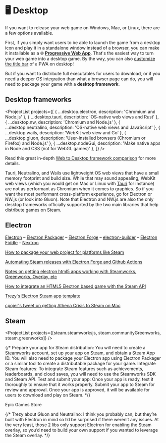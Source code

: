 
# 🖥 Desktop

If you want to release your web game on Windows, Mac, or Linux, there are a few options available.

First, if you simply want users to be able to launch the game from a desktop icon and play it in a standalone window instead of a browser, you can make it installable as a 🌐 [**Progressive Web App**](/publishing/pwa). That's the easiest way to turn your web game into a desktop game. By the way, you can also [customize the title bar](https://learn.microsoft.com/en-us/microsoft-edge/progressive-web-apps-chromium/how-to/window-controls-overlay) of a PWA on desktop!

But if you want to distribute full executables for users to download, or if you need a deeper OS integration than what a browser page can do, you will need to package your game with a **desktop framework**.

## Desktop frameworks

<ProjectList
  projects={[
    { ...desktop.electron, description: 'Chromium and Node.js' },
    { ...desktop.tauri, description: 'OS-native web views and Rust' },
    { ...desktop.nw, description: 'Chromium and Node.js' },
    { ...desktop.neutralino, description: 'OS-native web views and JavaScript' },
    { ...desktop.wails, description: 'WebKit web view and Go' },
    { ...desktop.gluon, description: 'User-installed browsers (Chromium or Firefox) and Node.js' },
    { ...desktop.nodeGui, description: 'Make native apps in Node and CSS (not for WebGL games)' },
  ]}
/>

Read this great in-depth [Web to Desktop framework comparison](https://github.com/Elanis/web-to-desktop-framework-comparison) for more details.

Tauri, Neutralino, and Wails use lightweight OS web views that have a small memory footprint and build size. While that may sound appealing, WebKit web views (which you would get on Mac or Linux with [Tauri](https://tauri.app/v1/references/webview-versions/) for instance) are not as performant as Chromium when it comes to graphics. So if you want the most performant cross-platform experience, go for Electron or NW.js (or look into Gluon). Note that Electron and NW.js are also the only desktop frameworks officially supported by the two main libraries that help distribute games on Steam.

## Electron

<Todo>

[Electron](https://www.electronjs.org/) – [Electron Packager](https://github.com/electron/electron-packager) – [Electron Forge](https://www.electronforge.io/) – [electron-builder](https://www.electron.build/) – [Electron Fiddle](https://www.electronjs.org/fiddle) – [Nextron](https://github.com/saltyshiomix/nextron)

[How to package your web project for platforms like Steam](https://codepen.io/punkydrewster713/post/package-web-project-for-steam)

[Automating Steam releases with Electron Forge and Github Actions](https://trashmoon.com/blog/2022/automating-steam-releases-for-html-games-with-electron-forge-and-github-actions/)

[Notes on getting electron html5 apps working with Steamworks, Greenworks, Overlay, etc](https://github.com/JamesMoulang/electron-steam-notes)

[How to integrate an HTML5 Electron based game with the Steam API](https://liana.one/integrate-electron-steam-api-steamworks)

[Trezy's Electron Steam app template](https://github.com/trezy-studios/electron-steam-app-template)

[cpojer's tweet on getting Athena Crisis to Steam on Mac](https://twitter.com/cpojer/status/1760657576625385965)

</Todo>

## Steam

<ProjectList projects={[steam.steamworksjs, steam.communityGreenworks, steam.greenworks]} />

{/* Prepare your app for Steam distribution: You will need to create a [Steamworks](https://partner.steamgames.com/) account, set up your app on Steam, and obtain a Steam App ID. You will also need to package your Electron app using Electron Packager or a similar tool to create a distributable package for your game. Integrate Steam features: To integrate Steam features such as achievements, leaderboards, and cloud saves, you will need to use the Steamworks SDK and Steam API. Test and submit your app: Once your app is ready, test it thoroughly to ensure that it works properly. Submit your app to Steam for review and approval. Once your app is approved, it will be available for users to download and play on Steam. */}

<Todo>

Epic Games Store

</Todo>

{/* Trezy about Gluon and Neutralino: I think you probably can, but they’re built with Electron in mind so I’d be surprised if there weren’t any issues. At the very least, those 2 libs only support Electron for enabling the Steam overlay, so you’d need to build your own support if you wanted to leverage the Steam overlay. */}
